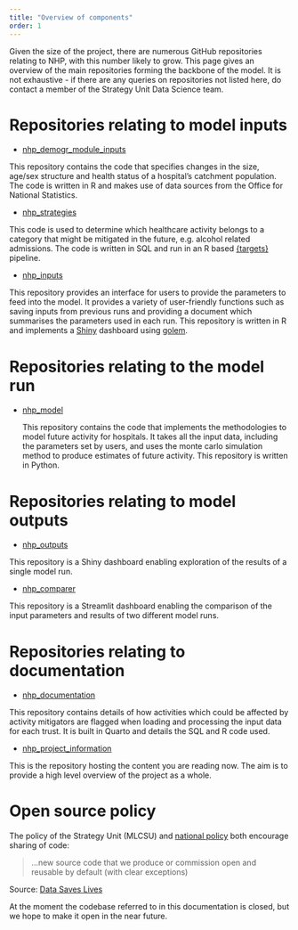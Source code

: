 ```yaml
---
title: "Overview of components"
order: 1
---
```


Given the size of the project, there are numerous GitHub repositories relating to NHP, with this number likely to grow. This page gives an overview of the main repositories forming the backbone of the model. It is not exhaustive - if there are any queries on repositories not listed here, do contact a member of the Strategy Unit Data Science team.

# Repositories relating to model inputs

-   [nhp_demogr_module_inputs](https://github.com/The-Strategy-Unit/nhp_demogr_module_inputs)

This repository contains the code that specifies changes in the size, age/sex structure and health status of a hospital's catchment population. The code is written in R and makes use of data sources from the Office for National Statistics.

-   [nhp_strategies](https://github.com/The-Strategy-Unit/nhp_strategies)

This code is used to determine which healthcare activity belongs to a category that might be mitigated in the future, e.g. alcohol related admissions. The code is written in SQL and run in an R based [{targets}](https://cran.r-project.org/web/packages/targets/index.html) pipeline.

-   [nhp_inputs](https://github.com/The-Strategy-Unit/nhp_inputs)

This repository provides an interface for users to provide the parameters to feed into the model. It provides a variety of user-friendly functions such as saving inputs from previous runs and providing a document which summarises the parameters used in each run. This repository is written in R and implements a [Shiny](https://shiny.posit.co/) dashboard using [golem](https://thinkr-open.github.io/golem/).

# Repositories relating to the model run

-   [nhp_model](https://github.com/The-Strategy-Unit/nhp_model/)

    This repository contains the code that implements the methodologies to model future activity for hospitals. It takes all the input data, including the parameters set by users, and uses the monte carlo simulation method to produce estimates of future activity. This repository is written in Python.

# Repositories relating to model outputs

-   [nhp_outputs](https://github.com/The-Strategy-Unit/nhp_outputs)

This repository is a Shiny dashboard enabling exploration of the results of a single model run.

-   [nhp_comparer](https://github.com/The-Strategy-Unit/nhp_comparer)

This repository is a Streamlit dashboard enabling the comparison of the input parameters and results of two different model runs.

# Repositories relating to documentation

-   [nhp_documentation](https://github.com/The-Strategy-Unit/nhp_documentation)

This repository contains details of how activities which could be affected by activity mitigators are flagged when loading and processing the input data for each trust. It is built in Quarto and details the SQL and R code used.

-   [nhp_project_information](https://github.com/The-Strategy-Unit/nhp_project_information)

This is the repository hosting the content you are reading now. The aim is to provide a high level overview of the project as a whole.

# Open source policy

The policy of the Strategy Unit (MLCSU) and [national policy](https://www.gov.uk/government/publications/data-saves-lives-reshaping-health-and-social-care-with-data/data-saves-lives-reshaping-health-and-social-care-with-data#working-with-partners-to-develop-innovations-that-improve-health-and-care) both encourage sharing of code:

> ...new source code that we produce or commission open and reusable by default (with clear exceptions)

Source: [Data Saves Lives](https://www.gov.uk/government/publications/data-saves-lives-reshaping-health-and-social-care-with-data/data-saves-lives-reshaping-health-and-social-care-with-data#working-with-partners-to-develop-innovations-that-improve-health-and-care)

At the moment the codebase referred to in this documentation is closed, but we hope to make it open in the near future.
